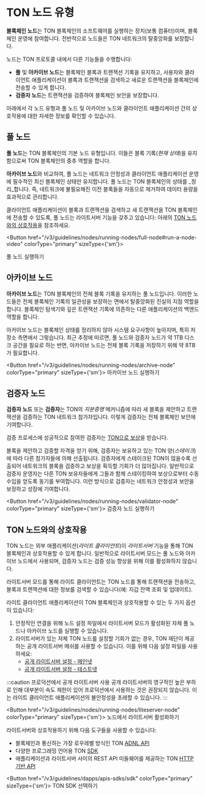 
# TON 노드 유형

**블록체인 노드**는 TON 블록체인의 소프트웨어를 실행하는 장치(보통 컴퓨터)이며, 블록체인 운영에 참여합니다.
전반적으로 노드들은 TON 네트워크의 탈중앙화를 보장합니다.

노드는 TON 프로토콜 내에서 다른 기능들을 수행합니다:

- **풀** 및 **아카이브 노드**는 블록체인 블록과 트랜잭션 기록을 유지하고, 사용자와 클라이언트 애플리케이션이 블록과 트랜잭션을 검색하고 새로운 트랜잭션을 블록체인에 전송할 수 있게 합니다.
- **검증자 노드**는 트랜잭션을 검증하여 블록체인 보안을 보장합니다.

아래에서 각 노드 유형과 풀 노드 및 아카이브 노드와 클라이언트 애플리케이션 간의 상호작용에 대한 자세한 정보를 확인할 수 있습니다.

## 풀 노드

**풀 노드**는 TON 블록체인의 기본 노드 유형입니다.
이들은 블록 기록(_현재 상태_)을 유지함으로써 TON 블록체인의 중추 역할을 합니다.

**아카이브 노드**와 비교하여, 풀 노드는 네트워크 안정성과 클라이언트 애플리케이션 운영에 필수적인 최신 블록체인 상태만 유지합니다.
풀 노드는 TON 블록체인의 상태를 _정리_합니다. 즉, 네트워크에 불필요해진 이전 블록들을 자동으로 제거하여 데이터 용량을 효과적으로 관리합니다.

클라이언트 애플리케이션이 블록과 트랜잭션을 검색하고 새 트랜잭션을 TON 블록체인에 전송할 수 있도록, 풀 노드는 라이트서버 기능을 갖추고 있습니다: 아래의 [TON 노드와의 상호작용](#interacting-with-ton-nodes)을 참조하세요.

<Button href="/v3/guidelines/nodes/running-nodes/full-node#run-a-node-video"
colorType="primary" sizeType={'sm'}>

풀 노드 실행하기

</Button>

## 아카이브 노드

**아카이브 노드**는 TON 블록체인의 전체 블록 기록을 유지하는 풀 노드입니다.
이러한 노드들은 전체 블록체인 기록의 일관성을 보장하는 면에서 탈중앙화된 진실의 지점 역할을 합니다.
블록체인 탐색기와 깊은 트랜잭션 기록에 의존하는 다른 애플리케이션의 백엔드 역할을 합니다.

아카이브 노드는 블록체인 상태를 정리하지 않아 시스템 요구사항이 높아지며, 특히 저장소 측면에서 그렇습니다.
최근 추정에 따르면, 풀 노드와 검증자 노드가 약 1TB 디스크 공간을 필요로 하는 반면, 아카이브 노드는 전체 블록 기록을 저장하기 위해 약 8TB가 필요합니다.

<Button href="/v3/guidelines/nodes/running-nodes/archive-node"
colorType="primary" sizeType={'sm'}>
아카이브 노드 실행하기
</Button>

## 검증자 노드

**검증자 노드** 또는 **검증자**는 TON의 _지분증명_ 메커니즘에 따라 새 블록을 제안하고 트랜잭션을 검증하는 TON 네트워크 참가자입니다.
이렇게 검증자는 전체 블록체인 보안에 기여합니다.

검증 프로세스에 성공적으로 참여한 검증자는 [TON으로 보상](/v3/documentation/infra/nodes/validation/staking-incentives)을 받습니다.

블록을 제안하고 검증할 자격을 얻기 위해, 검증자는 보유하고 있는 TON 양(_스테이크_)에 따라 다른 참가자들에 의해 선출됩니다. 검증자에게 스테이크된 TON이 많을수록 선출되어 네트워크의 블록을 검증하고 보상을 획득할 기회가 더 많아집니다.
일반적으로 검증자 운영자는 다른 TON 보유자들에게 그들과 함께 스테이킹하여 보상으로부터 수동 수입을 얻도록 동기를 부여합니다.
이런 방식으로 검증자는 네트워크 안정성과 보안을 보장하고 성장에 기여합니다.

<Button href="/v3/guidelines/nodes/running-nodes/validator-node"
colorType="primary" sizeType={'sm'}>
검증자 노드 실행하기
</Button>

## TON 노드와의 상호작용

TON 노드는 외부 애플리케이션(_라이트 클라이언트_)이 _라이트서버_ 기능을 통해 TON 블록체인과 상호작용할 수 있게 합니다.
일반적으로 라이트서버 모드는 풀 노드와 아카이브 노드에서 사용되며, 검증자 노드는 검증 성능 향상을 위해 이를 활성화하지 않습니다.

라이트서버 모드를 통해 라이트 클라이언트는 TON 노드를 통해 트랜잭션을 전송하고, 블록과 트랜잭션에 대한 정보를 검색할 수 있습니다(예: 지갑 잔액 조회 및 업데이트).

라이트 클라이언트 애플리케이션이 TON 블록체인과 상호작용할 수 있는 두 가지 옵션이 있습니다:

1. 안정적인 연결을 위해 노드 설정 파일에서 라이트서버 모드가 활성화된 자체 풀 노드나 아카이브 노드를 실행할 수 있습니다.
2. 라이트서버가 있는 자체 TON 노드를 설정할 기회가 없는 경우, TON 재단이 제공하는 공개 라이트서버 메쉬를 사용할 수 있습니다. 이를 위해 다음 설정 파일을 사용하세요:
   - [공개 라이트서버 설정 - 메인넷](https://ton.org/global-config.json)
   - [공개 라이트서버 설정 - 테스트넷](https://ton.org/testnet-global.config.json)

:::caution 프로덕션에서 공개 라이트서버 사용
공개 라이트서버의 영구적인 높은 부하로 인해 대부분이 속도 제한이 있어 프로덕션에서 사용하는 것은 권장되지 않습니다.
이는 라이트 클라이언트 애플리케이션의 불안정성을 초래할 수 있습니다.
:::

<Button href="/v3/guidelines/nodes/running-nodes/liteserver-node"
colorType="primary" sizeType={'sm'}>
노드에서 라이트서버 활성화하기
</Button>

라이트서버와 상호작용하기 위해 다음 도구들을 사용할 수 있습니다:

- 블록체인과 통신하는 가장 로우레벨 방식인 TON [ADNL API](/v3/guidelines/dapps/apis-sdks/ton-adnl-apis)
- 다양한 프로그래밍 언어용 TON [SDK](/v3/guidelines/dapps/apis-sdks/sdk)
- 애플리케이션과 라이트서버 사이의 REST API 미들웨어를 제공하는 TON [HTTP 기반 API](/v3/concepts/dive-into-ton/ton-ecosystem/explorers-in-ton)

<Button href="/v3/guidelines/dapps/apis-sdks/sdk"
colorType="primary" sizeType={'sm'}>
TON SDK 선택하기
</Button>
